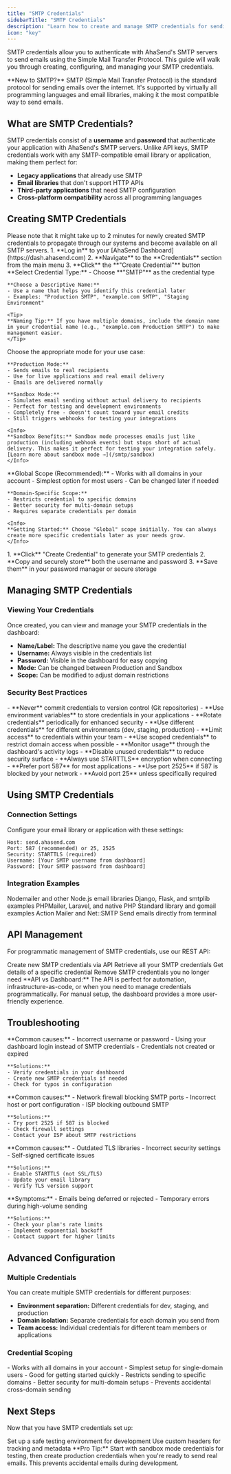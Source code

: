 ```yaml
---
title: "SMTP Credentials"
sidebarTitle: "SMTP Credentials"
description: "Learn how to create and manage SMTP credentials for sending emails through AhaSend's SMTP relay"
icon: "key"
---
```


SMTP credentials allow you to authenticate with AhaSend's SMTP servers to send emails using the Simple Mail Transfer Protocol. This guide will walk you through creating, configuring, and managing your SMTP credentials.

<Info>
**New to SMTP?** SMTP (Simple Mail Transfer Protocol) is the standard protocol for sending emails over the internet. It's supported by virtually all programming languages and email libraries, making it the most compatible way to send emails.
</Info>

## What are SMTP Credentials?

SMTP credentials consist of a **username** and **password** that authenticate your application with AhaSend's SMTP servers. Unlike API keys, SMTP credentials work with any SMTP-compatible email library or application, making them perfect for:

- **Legacy applications** that already use SMTP
- **Email libraries** that don't support HTTP APIs
- **Third-party applications** that need SMTP configuration
- **Cross-platform compatibility** across all programming languages


## Creating SMTP Credentials
<Info>
Please note that it might take up to 2 minutes for newly created SMTP credentials to propagate through our systems and become available on all SMTP servers.
</Info>

<Steps>
  <Step title="Access Credentials Dashboard" icon="user">
    1. **Log in** to your [AhaSend Dashboard](https://dash.ahasend.com)
    2. **Navigate** to the **Credentials** section from the main menu
    3. **Click** the **"Create Credential"** button
  </Step>

  <Step title="Configure Credential Settings" icon="gear">
    **Select Credential Type:**
    - Choose **"SMTP"** as the credential type

    **Choose a Descriptive Name:**
    - Use a name that helps you identify this credential later
    - Examples: "Production SMTP", "example.com SMTP", "Staging Environment"

    <Tip>
    **Naming Tip:** If you have multiple domains, include the domain name in your credential name (e.g., "example.com Production SMTP") to make management easier.
    </Tip>
  </Step>

  <Step title="Set Credential Mode" icon="vial">
    Choose the appropriate mode for your use case:

    **Production Mode:**
    - Sends emails to real recipients
    - Use for live applications and real email delivery
    - Emails are delivered normally

    **Sandbox Mode:**
    - Simulates email sending without actual delivery to recipients
    - Perfect for testing and development environments
    - Completely free - doesn't count toward your email credits
    - Still triggers webhooks for testing your integrations

    <Info>
    **Sandbox Benefits:** Sandbox mode processes emails just like production (including webhook events) but stops short of actual delivery. This makes it perfect for testing your integration safely. [Learn more about sandbox mode →](/smtp/sandbox)
    </Info>
  </Step>

  <Step title="Configure Credential Scope" icon="shield">
    **Global Scope (Recommended):**
    - Works with all domains in your account
    - Simplest option for most users
    - Can be changed later if needed

    **Domain-Specific Scope:**
    - Restricts credential to specific domains
    - Better security for multi-domain setups
    - Requires separate credentials per domain

    <Info>
    **Getting Started:** Choose "Global" scope initially. You can always create more specific credentials later as your needs grow.
    </Info>
  </Step>

  <Step title="Generate and Save Credentials" icon="key">
    1. **Click** "Create Credential" to generate your SMTP credentials
    2. **Copy and securely store** both the username and password
    3. **Save them** in your password manager or secure storage
  </Step>
</Steps>

## Managing SMTP Credentials

### Viewing Your Credentials

Once created, you can view and manage your SMTP credentials in the dashboard:

- **Name/Label:** The descriptive name you gave the credential
- **Username:** Always visible in the credentials list
- **Password:** Visible in the dashboard for easy copying
- **Mode:** Can be changed between Production and Sandbox
- **Scope:** Can be modified to adjust domain restrictions

### Security Best Practices

<AccordionGroup>
  <Accordion title="Secure Storage" icon="shield">
    - **Never** commit credentials to version control (Git repositories)
    - **Use environment variables** to store credentials in your applications
    - **Rotate credentials** periodically for enhanced security
    - **Use different credentials** for different environments (dev, staging, production)
  </Accordion>

  <Accordion title="Access Control" icon="lock">
    - **Limit access** to credentials within your team
    - **Use scoped credentials** to restrict domain access when possible
    - **Monitor usage** through the dashboard's activity logs
    - **Disable unused credentials** to reduce security surface
  </Accordion>

  <Accordion title="Network Security" icon="network-wired">
    - **Always use STARTTLS** encryption when connecting
    - **Prefer port 587** for most applications
    - **Use port 2525** if 587 is blocked by your network
    - **Avoid port 25** unless specifically required
  </Accordion>
</AccordionGroup>

## Using SMTP Credentials

### Connection Settings

Configure your email library or application with these settings:

```
Host: send.ahasend.com
Port: 587 (recommended) or 25, 2525
Security: STARTTLS (required)
Username: [Your SMTP username from dashboard]
Password: [Your SMTP password from dashboard]
```

### Integration Examples

<CardGroup cols={3}>
  <Card title="Node.js" icon="node-js" href="/smtp/nodejs">
    Nodemailer and other Node.js email libraries
  </Card>
  <Card title="Python" icon="python" href="/smtp/python">
    Django, Flask, and smtplib examples
  </Card>
  <Card title="PHP" icon="php" href="/smtp/php">
    PHPMailer, Laravel, and native PHP
  </Card>
  <Card title="Go" icon="golang" href="/smtp/golang">
    Standard library and gomail examples
  </Card>
  <Card title="Ruby" icon="gem" href="/smtp/ruby">
    Action Mailer and Net::SMTP
  </Card>
  <Card title="Command Line" icon="terminal" href="/smtp/cli">
    Send emails directly from terminal
  </Card>
</CardGroup>

## API Management

For programmatic management of SMTP credentials, use our REST API:

<CardGroup cols={2}>
  <Card title="Create SMTP Credential" icon="plus" href="/api-reference/smtp-credentials/create-smtp-credential">
    Create new SMTP credentials via API
  </Card>
  <Card title="List SMTP Credentials" icon="list" href="/api-reference/smtp-credentials/get-smtp-credentials">
    Retrieve all your SMTP credentials
  </Card>
  <Card title="Get SMTP Credential" icon="eye" href="/api-reference/smtp-credentials/get-smtp-credential">
    Get details of a specific credential
  </Card>
  <Card title="Delete SMTP Credential" icon="trash" href="/api-reference/smtp-credentials/delete-smtp-credential">
    Remove SMTP credentials you no longer need
  </Card>
</CardGroup>

<Info>
**API vs Dashboard:** The API is perfect for automation, infrastructure-as-code, or when you need to manage credentials programmatically. For manual setup, the dashboard provides a more user-friendly experience.
</Info>

## Troubleshooting

<AccordionGroup>
  <Accordion title="Authentication Failed" icon="triangle-exclamation">
    **Common causes:**
    - Incorrect username or password
    - Using your dashboard login instead of SMTP credentials
    - Credentials not created or expired

    **Solutions:**
    - Verify credentials in your dashboard
    - Create new SMTP credentials if needed
    - Check for typos in configuration
  </Accordion>

  <Accordion title="Connection Timeout" icon="clock">
    **Common causes:**
    - Network firewall blocking SMTP ports
    - Incorrect host or port configuration
    - ISP blocking outbound SMTP

    **Solutions:**
    - Try port 2525 if 587 is blocked
    - Check firewall settings
    - Contact your ISP about SMTP restrictions
  </Accordion>

  <Accordion title="TLS/SSL Errors" icon="shield-xmark">
    **Common causes:**
    - Outdated TLS libraries
    - Incorrect security settings
    - Self-signed certificate issues

    **Solutions:**
    - Enable STARTTLS (not SSL/TLS)
    - Update your email library
    - Verify TLS version support
  </Accordion>

  <Accordion title="Rate Limiting" icon="gauge">
    **Symptoms:**
    - Emails being deferred or rejected
    - Temporary errors during high-volume sending

    **Solutions:**
    - Check your plan's rate limits
    - Implement exponential backoff
    - Contact support for higher limits
  </Accordion>
</AccordionGroup>

## Advanced Configuration

### Multiple Credentials

You can create multiple SMTP credentials for different purposes:

- **Environment separation:** Different credentials for dev, staging, and production
- **Domain isolation:** Separate credentials for each domain you send from
- **Team access:** Individual credentials for different team members or applications

### Credential Scoping

<AccordionGroup>
  <Accordion title="Global Scope" icon="globe">
    - Works with all domains in your account
    - Simplest setup for single-domain users
    - Good for getting started quickly
  </Accordion>

  <Accordion title="Domain-Specific Scope" icon="filter">
    - Restricts sending to specific domains
    - Better security for multi-domain setups
    - Prevents accidental cross-domain sending
  </Accordion>
</AccordionGroup>

## Next Steps

Now that you have SMTP credentials set up:

<CardGroup cols={2}>
  <Card title="Configure Sandbox Mode" icon="flask" href="/smtp/sandbox">
    Set up a safe testing environment for development
  </Card>
  <Card title="Learn About Special Headers" icon="header" href="/smtp/special-headers">
    Use custom headers for tracking and metadata
  </Card>
</CardGroup>

<Tip>
**Pro Tip:** Start with sandbox mode credentials for testing, then create production credentials when you're ready to send real emails. This prevents accidental emails during development.
</Tip>